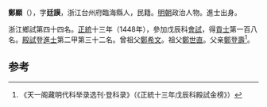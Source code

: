 '''鄭顯'''（{{bd|1425年||？}}），字'''廷謨'''，浙江台州府臨海縣人，民籍。[[明朝|明朝]]政治人物。進士出身。

浙江鄉試第四十四名。[[正统_(年号)|正統]]十三年（1448年），參加戊辰科[[會試|會試]]，得[[貢士|貢士]]第一百八名。[[殿試|殿試]]登[[進士|進士]]第二甲第三十二名。曾祖父[[鄭希文|鄭希文]]。祖父[[鄭世直|鄭世直]]。父亲[[鄭登壽|鄭登壽]]<ref>《天一阁藏明代科举录选刊·登科录》（《正統十三年戊辰科殿試金榜》）</ref>。

==参考==
{{reflist}}
{{明朝人物小作品}}
{{正統十三年戊辰科殿試金榜}}